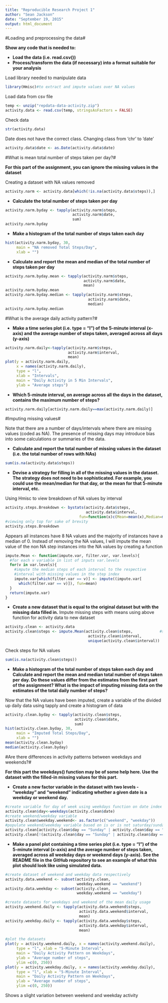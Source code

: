 ```yaml
---
title: "Reproducible Research Project 1"
author: "Sean Jackson"
date: "September 19, 2015"
output: html_document
---
```


#Loading and preprocessing the data#

**Show any code that is needed to:**

- **Load the data (i.e. read.csv())**
- **Process/transform the data (if necessary) into a format suitable for your analysis**


Load library needed to manipulate data

```r
library(Hmisc)#to extract and impute values over NA values
```

Load data from csv file

```r
temp <- unzip("repdata-data-activity.zip")
activity.data <- read.csv(temp, stringsAsFactors = FALSE)
```

Check data

```r
str(activity.data)
```

Date does not have the correct class. Changing class from 'chr' to 'date'

```r
activity.data$date <- as.Date(activity.data$date)
```




#What is mean total number of steps taken per day?#

**For this part of the assignment, you can ignore the missing values in the dataset**

Creating a dataset with NA values removed

```r
activity.narm <- activity.data[which(!is.na(activity.data$steps)),]
```

- **Calculate the total number of steps taken per day**

```r
activity.narm.byday <- tapply(activity.narm$steps, 
                              activity.narm$date, 
                              sum)
activity.narm.byday
```

- **Make a histogram of the total number of steps taken each day**

```r
hist(activity.narm.byday, 30, 
     main = "NA removed Total Steps/Day", 
     xlab = "")
```


- **Calculate and report the mean and median of the total number of steps taken per day**

```r
activity.narm.byday.mean <- tapply(activity.narm$steps, 
                                   activity.narm$date, 
                                   mean)
activity.narm.byday.mean
activity.narm.byday.median <- tapply(activity.narm$steps, 
                                     activity.narm$date, 
                                     median)
activity.narm.byday.median
```




#What is the average daily activity pattern?#

- **Make a time series plot (i.e. type = "l") of the 5-minute interval (x-axis) and the average number of steps taken, averaged across all days (y-axis)**

```r
activity.narm.daily<-tapply(activity.narm$steps, 
                            activity.narm$interval, 
                            mean)
plot(y = activity.narm.daily, 
     x = names(activity.narm.daily), 
     type = "l", 
     xlab = "Intervals", 
     main = "Daily Activity in 5 Min Intervals", 
     ylab = "Average steps")
```

- **Which 5-minute interval, on average across all the days in the dataset, contains the maximum number of steps?**

```r
activity.narm.daily[activity.narm.daily==max(activity.narm.daily)]
```




#Imputing missing values#

Note that there are a number of days/intervals where there are missing values (coded as NA). The presence of missing days may introduce bias into some calculations or summaries of the data.

- **Calculate and report the total number of missing values in the dataset (i.e. the total number of rows with NAs)**

```r
sum(is.na(activity.data$steps))
```

- **Devise a strategy for filling in all of the missing values in the dataset. The strategy does not need to be sophisticated. For example, you could use the mean/median for that day, or the mean for that 5-minute interval, etc.**

Using Hmisc to view breakdown of NA values by interval

```r
activity.steps.Breakdown <- bystats(activity.data$steps, 
                                    activity.data$interval,
                                 fun=function(x)c(Mean=mean(x),Median=median(x)))
#viewing only top for sake of brevity
activity.steps.Breakdown
```

Appears all instances have 8 NA values and the majority of instances have a median of 0. Instead of removing the NA values, I will impute the mean value of the non NA step instances into the NA values by creating a function

```r
impute.Mean <- function(impute.var, filter.var, var.levels){
  #for each v variable in list of inputs var.levels
  for(v in var.levels){ 
    #impute the median steps of each interval to the respective 
    #interval with missing values in the step index
    impute.var[which(filter.var == v)] <- impute((impute.var[ 
      which(filter.var == v)]), fun=mean)
  }
  return(impute.var)
}
```

- **Create a new dataset that is equal to the original dataset but with the missing data filled in.**
Impute missing steps with means using above function for activity data to new dataset

```r
activity.clean <- activity.data
activity.clean$steps <- impute.Mean(activity.clean$steps,            #steps
                                     activity.clean$interval,          #intervals
                                     unique(activity.clean$interval))  #unique interval values
```

Check steps for NA values

```r
sum(is.na(activity.clean$steps))
```

- **Make a histogram of the total number of steps taken each day and Calculate and report the mean and median total number of steps taken per day. Do these values differ from the estimates from the first part of the assignment? What is the impact of imputing missing data on the estimates of the total daily number of steps?**

Now that the NA values have been imputed, create a variable of the divided up daily data using tapply and create a histogram of data

```r
activity.clean.byday <- tapply(activity.clean$steps, 
                               activity.clean$date, 
                               sum)
hist(activity.clean.byday, 30,
     main = "Imputed Total Steps/Day",
     xlab = "")
mean(activity.clean.byday)
median(activity.clean.byday)
```



#Are there differences in activity patterns between weekdays and weekends?#

**For this part the weekdays() function may be of some help here. Use the dataset with the filled-in missing values for this part.**

- **Create a new factor variable in the dataset with two levels - "weekday" and "weekend" indicating whether a given date is a weekday or weekend day.**

```r
#create variable for day of week using weekdays function on date index
activity.clean$day<-weekdays(activity.clean$date)
#create weekend/weekday variable 
activity.clean$weekday.weekend<- as.factor(c("weekend", "weekday"))
#populate weekend/weekday variable based on is or is not saturday/sunday
activity.clean[activity.clean$day == "Sunday" | activity.clean$day == "Saturday" ,5]<- factor("weekend")
activity.clean[!(activity.clean$day == "Sunday" | activity.clean$day == "Saturday"),5 ]<- factor("weekday")
```

- **Make a panel plot containing a time series plot (i.e. type = "l") of the 5-minute interval (x-axis) and the average number of steps taken, averaged across all weekday days or weekend days (y-axis). See the README file in the GitHub repository to see an example of what this plot should look like using simulated data.**

```r
#create dataset of weekend and weekday data respectively
activity.data.weekend <- subset(activity.clean, 
                                weekday.weekend == "weekend")
activity.data.weekday <- subset(activity.clean, 
                                weekday.weekend == "weekday")

#create datasets for weekdays and weekend of the mean daily usage 
activity.weekend.daily <- tapply(activity.data.weekend$steps, 
                                 activity.data.weekend$interval, 
                                 mean)
activity.weekday.daily <- tapply(activity.data.weekday$steps, 
                                 activity.data.weekday$interval, 
                                 mean)
```

```r
#plot the datasets
plot(y = activity.weekend.daily, x = names(activity.weekend.daily), 
     type = "l", xlab = "5-Minute Interval", 
     main = "Daily Activity Pattern on Weekdays", 
     ylab = "Average number of steps", 
     ylim =c(0, 250))
plot(y = activity.weekday.daily, x = names(activity.weekday.daily), 
     type = "l", xlab = "5-Minute Interval", 
     main = "Daily Activity Pattern on Weekdays", 
     ylab = "Average number of steps", 
     ylim =c(0, 250))
```

Shows a slight variation between weekend and weekday activity